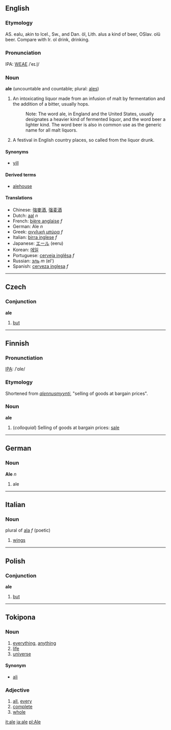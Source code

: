 ==English==
===Etymology===
AS. ealu, akin to Icel., Sw., and Dan. öl, Lith. alus a kind of beer, OSlav. olû beer. Compare with Ir. ol drink, drinking.

===Pronunciation===
IPA: [[WEAE]] /ˈeɪ.l̩/

===Noun===
'''ale''' (uncountable and countable; plural: [[ales]])

# An intoxicating liquor made from an infusion of malt by fermentation and the addition of a bitter, usually hops.
#:    Note: The word ale, in England and the United States, usually designates a heavier kind of fermented liquor, and the word beer a lighter kind. The word beer is also in common use as the generic name for all malt liquors.
# A festival in English country places, so called from the liquor drunk.
<!-- material copied from Webster's Revised Unabridged Dictionary (1913) -->

====Synonyms====
*[[yill]]

====Derived terms====
*[[alehouse]]

====Translations====
*Chinese: [[強麥酒]], [[强麦酒]]
*Dutch: [[aal]] ''n''
*French: [[bière anglaise]] ''f''
*German: Ale ''n''
*Greek: [[αγγλική μπύρα]] ''f''
*Italian: [[birra inglese]] ''f''
*Japanese: [[エール]] (eeru)
*Korean: [[에일]]
*Portuguese: [[cerveja inglêsa]] ''f''
*Russian: [[эль]] ''m'' (el')
*Spanish: [[cerveza inglesa]] ''f''

----

==Czech==
===Conjunction===
'''ale'''

#[[but]]

----

==Finnish==
===Pronunctiation===
[[w:IPA|IPA]]: /ˈ&#x0251;le/

===Etymology===
Shortened from ''[[alennusmyynti]]'', "selling of goods at bargain prices".

===Noun===
'''ale'''

# (''colloquial'') Selling of goods at bargain prices: [[sale]]

----

==German==
===Noun===
'''Ale''' ''n''

# ale

----

==Italian==
===Noun===
plural of [[ala#Italian|ala]] ''f'' (poetic)

# [[wings]]

----

==Polish==
===Conjunction===
'''ale'''

# [[but]]
----
==Tokipona==
===Noun===
#[[everything]], [[anything]]
#[[life]]
#[[universe]]

====Synonym====
*[[ali]]

===Adjective===
# [[all]], [[every]]
# [[complete]]
# [[whole]]

[[it:ale]]
[[ja:ale]]
[[pl:Ale]]